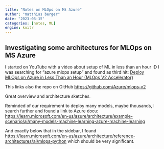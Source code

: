```yaml
---
title: "Notes on MLOps on MS Azure"
author: "matthias berger"
date: "2023-03-15"
categories: [notes, ML]
engine: knitr
---
```


## Investigating some architectures for MLOps on MS Azure

I started on YouTube with a video about setup of ML in less than an hour :D I was searching for "azure mlops setup" and found as third hit: [Deploy MLOps on Azure in Less Than an Hour (MLOps V2 Accelerator)](https://www.youtube.com/watch?v=5yPDkWCMmtk)

This links also the repo on GitHub <https://github.com/Azure/mlops-v2>

Great overview and architecture sketches.

Reminded of our requirement to deploy many models, maybe thousands, I search further and found a link to Azure docu: <https://learn.microsoft.com/en-us/azure/architecture/example-scenario/ai/many-models-machine-learning-azure-machine-learning>

And exactly below that in the sidebar, I found <https://learn.microsoft.com/en-us/azure/architecture/reference-architectures/ai/mlops-python> which should be very significant.
